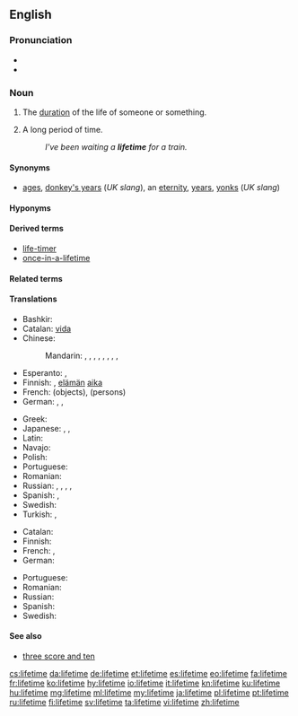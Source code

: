 ==English==
{{wikipedia|dab=lifetime}}

===Pronunciation===
* {{IPA|/ˈlaɪftaɪm/|lang=en}}
* {{audio|en-us-lifetime.ogg|Audio (US)|lang=en}}

===Noun===
{{en-noun|head=[[life]][[time]]}}

# The [[duration]] of the life of someone or something.
# {{label|en|informal|hyperbole}} A long period of time.
#: ''I've been waiting a '''lifetime''' for a train.''

====Synonyms====
* {{sense|informal|hyperbolic: a long period of time}} [[ages]], [[donkey's years]] (''UK slang''), an [[eternity]], [[years]], [[yonks]] (''UK slang'')

====Hyponyms====
{{hyp4
| [[chemical lifetime]]
| [[carrier lifetime]]
| [[minority carrier lifetime]]
| [[maximum segment lifetime]]
| [[mean lifetime]]
| [[object lifetime]]
| [[segment lifetime]]
}}

====Derived terms====
* [[life-timer]]
* [[once-in-a-lifetime]]

====Related terms====
{{rel4
| [[a legend in one's own lifetime]]
| [[all in a lifetime]], [[all in one's lifetime]]
| [[customer lifetime value]]
| [[fluorescence lifetime imaging]]
| [[lifetime achievement award]]
| [[lifetime average daily dose]]
| [[lifetime cap]]
| [[lifetime employment]]
| [[lifetime exposure]]
| [[lifetime income tax]]
| [[lifetime job]]
| [[lifetime learning credit]]
| [[lifetime maximum benefit amount]]
| [[lifetime mobility]]
| [[lifetime mortgage]]
| [[lifetime payment cap]]
| [[lifetime policy]]
| [[lifetime rate cap]]
| [[lifetime reserve days]]
| [[lifetime reverse mortgage]]
| [[lifetime risk]]
| [[lifetime value]]
| [[of a lifetime]]<!--chance, trip, etc-->
}}

====Translations====
{{trans-top|duration of the life of someone or something}}
* Bashkir: {{t|ba|ғүмер|sc=Cyrl}}
* Catalan: [[vida#Catalan|vida]] {{g|f}}
* Chinese:
*: Mandarin: {{t+|cmn|一生|tr=yīshēng|sc=Hani}}, {{t+|cmn|一輩子|sc=Hani}}, {{t+|cmn|一辈子|tr=yībèizi|sc=Hani}}, {{t|cmn|壽命|sc=Hani}}, {{t+|cmn|寿命|tr=shòumìng|sc=Hani}}, {{t|cmn|畢生|sc=Hani}}, {{t+|cmn|毕生|tr=bìshēng|sc=Hani}}, {{t|cmn|輩子|sc=Hani}}, {{t+|cmn|辈子|tr=bèizi|sc=Hani}}
* Esperanto: {{t|eo|vivodaŭro}}, {{t|eo|vivdaŭro}}
* Finnish: {{t+|fi|elinaika}}, [[elämä|elämän]] [[aika]]
* French: {{t+|fr|durée de vie|f}} (objects), {{t+|fr|vie|f}} (persons)
* German: {{t+|de|Leben|n}}, {{t+|de|Lebensdauer|f}}, {{t+|de|Lebenszeit|f}}
{{trans-mid}}
* Greek: {{t+|el|βίος|m}}
* Japanese: {{t|ja|生涯|tr=しょうがい, shōgai|sc=Jpan}}, {{t+|ja|一生|tr=いっしょう, isshō|sc=Jpan}}, {{t|ja|一生涯|tr=いっしょうがい, isshōgai|sc=Jpan}}
* Latin: {{t+|la|aetas|f}}
* Navajo: {{t|nv|są́ náʼoogą́ą́ʼ}} {{qualifier|of a person; traditionally about 104 years}}
* Polish: {{t+|pl|życie|n}}
* Portuguese: {{t+|pt|vida|f}}
* Romanian: {{t|ro|durată de viață}}
* Russian: {{t|ru|продолжи́тельность жи́зни|f}}, {{t|ru|це́лая жизнь|f}}, {{t|ru|вся жизнь|f}}, {{t|ru|вре́мя жи́зни|n}} {{qualifier|of an object, function, etc.}}, {{t|ru|срок слу́жбы|m}} {{qualifier|equipment}}
* Spanish: {{t+|es|vida|f}}, {{t|es|toda la vida|f}}
* Swedish: {{t+|sv|livstid|c}}
* Turkish: {{t+|tr|ömür}}, {{t+|tr|yaşam}}
{{trans-bottom}}

{{trans-top|informal, hyperbolic: a long period of time}}
* Catalan: {{t|ca|eternitat|f}}
* Finnish: {{t+|fi|ikuisuus}}
* French: {{t+|fr|éternité|f}}, {{t+|fr|cent sept ans|m-p}}
* German: {{t+|de|Ewigkeit|f}}
{{trans-mid}}
* Portuguese: {{t+|pt|vida|f}}
* Romanian: {{t+|ro|eternitate}}
* Russian: {{t|ru|це́лая ве́чность|f}}
* Spanish: {{t+|es|eternidad|f}}
* Swedish: {{t+|sv|evighet|c}}
{{trans-bottom}}

====See also====
* [[three score and ten]]

[[cs:lifetime]]
[[da:lifetime]]
[[de:lifetime]]
[[et:lifetime]]
[[es:lifetime]]
[[eo:lifetime]]
[[fa:lifetime]]
[[fr:lifetime]]
[[ko:lifetime]]
[[hy:lifetime]]
[[io:lifetime]]
[[it:lifetime]]
[[kn:lifetime]]
[[ku:lifetime]]
[[hu:lifetime]]
[[mg:lifetime]]
[[ml:lifetime]]
[[my:lifetime]]
[[ja:lifetime]]
[[pl:lifetime]]
[[pt:lifetime]]
[[ru:lifetime]]
[[fi:lifetime]]
[[sv:lifetime]]
[[ta:lifetime]]
[[vi:lifetime]]
[[zh:lifetime]]